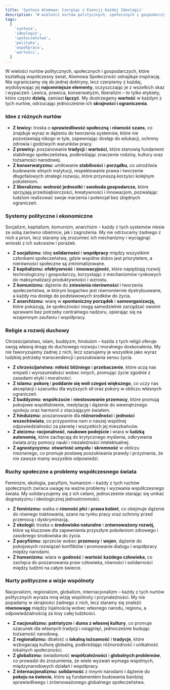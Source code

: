```yaml
---
title: 'Synteza Atomowa: Czerpiąc z Esencji Każdej Ideologii'
description: 'W wielości nurtów politycznych, społecznych i gospodarczych, które kształtują współczesny świat, Atomowa Społeczność odnajduje inspirację. Nie ograniczamy się do jednej doktryny, lecz czerpiemy z każdej, wydobywając jej najcenniejsze elementy, oczyszczając je z wszelkich skaz i wypaczeń.'
tags:
  [
    'synteza',
    'ideologie',
    'społeczeństwo',
    'polityka',
    'współpraca',
    'wartości',
  ]
---
```


W wielości nurtów politycznych, społecznych i gospodarczych, które kształtują współczesny świat, Atomowa Społeczność odnajduje inspirację. Nie ograniczamy się do jednej doktryny, lecz czerpiemy z każdej, wydobywając jej **najcenniejsze elementy**, oczyszczając je z wszelkich skaz i wypaczeń. Lewica, prawica, konserwatyzm, liberalizm – to tylko etykiety, które często **dzielą**, zamiast **łączyć**. My dostrzegamy **wartość** w każdym z tych nurtów, odrzucając jednocześnie ich **skrajności i ograniczenia**.

### Idee z różnych nurtów

- **Z lewicy:** troska o **sprawiedliwość społeczną** i **równość szans**, co znajduje wyraz w dążeniu do tworzenia systemów, które nie pozostawiają nikogo w tyle, zapewniając dostęp do edukacji, ochrony zdrowia i godziwych warunków pracy.
- **Z prawicy:** poszanowanie **tradycji** i **wartości**, które stanowią fundament stabilnego społeczeństwa, podkreślając znaczenie rodziny, kultury oraz tożsamości narodowej.
- **Z konserwatyzmu:** umiłowanie **stabilności** i **porządku**, co umożliwia budowanie silnych instytucji, respektowanie prawa i tworzenie długofalowych strategii rozwoju, które przynoszą korzyści kolejnym pokoleniom.
- **Z liberalizmu:** **wolność jednostki** i **swoboda gospodarcza**, które sprzyjają przedsiębiorczości, kreatywności i innowacjom, pozwalając ludziom realizować swoje marzenia i potencjał bez zbędnych ograniczeń.

### Systemy polityczne i ekonomiczne

Socjalizm, kapitalizm, komunizm, anarchizm – każdy z tych systemów niesie ze sobą zarówno obietnice, jak i zagrożenia. My nie odrzucamy żadnego z nich a priori, lecz staramy się zrozumieć ich mechanizmy i wyciągnąć wnioski z ich sukcesów i porażek.

- **Z socjalizmu:** ideę **solidarności** i **współpracy** między wszystkimi członkami społeczeństwa, gdzie wspólne dobro jest priorytetem, a nierówności społeczne są zminimalizowane.
- **Z kapitalizmu:** **efektywność** i **innowacyjność**, które napędzają rozwój technologiczny i gospodarczy, korzystając z mechanizmów rynkowych do maksymalizacji produktywności i wzrostu.
- **Z komunizmu:** dążenie do **zniesienia nierówności** i tworzenia społeczeństwa, w którym bogactwo jest równomiernie dystrybuowane, a każdy ma dostęp do podstawowych środków do życia.
- **Z anarchizmu:** wiarę w **spontaniczny porządek** i **samoorganizację**, które pokazują, że społeczności mogą samodzielnie zarządzać swoimi sprawami bez potrzeby centralnego nadzoru, opierając się na wzajemnym zaufaniu i współpracy.

### Religie a rozwój duchowy

Chrześcijaństwo, islam, buddyzm, hinduizm – każda z tych religii oferuje swoją własną drogę do duchowego rozwoju i moralnego doskonalenia. My nie faworyzujemy żadnej z nich, lecz szanujemy je wszystkie jako wyraz ludzkiej potrzeby transcendencji i poszukiwania sensu życia.

- **Z chrześcijaństwa:** **miłość bliźniego** i **przebaczenie**, które uczą nas empatii i wyrozumiałości wobec innych, promując życie zgodnie z zasadami etyki i moralności.
- **Z islamu:** **pokorę** i **poddanie się woli czegoś większego**, co uczy nas akceptacji i szacunku dla wyższych sił oraz pokory w obliczu własnych ograniczeń.
- **Z buddyzmu:** **współczucie** i **niestosowanie przemocy**, które promują pokojowe współistnienie, medytację i dążenie do wewnętrznego spokoju oraz harmonii z otaczającym światem.
- **Z hinduizmu:** poszanowanie dla **różnorodności** i **jedności wszechświata**, co przypomina nam o naszej wspólnej odpowiedzialności za planetę i wszystkich jej mieszkańców.
- **Z ateizmu:** **racjonalność**, **naukowe podejście** i wiara w **ludzką autonomię**, które zachęcają do krytycznego myślenia, odkrywania świata przy pomocy nauki i niezależności intelektualnej.
- **Z agnostycyzmu:** **otwartość umysłu** i **skromność** w obliczu nieznanego, co promuje postawę poszukiwania prawdy i przyznania, że nie zawsze mamy wszystkie odpowiedzi.

### Ruchy społeczne a problemy współczesnego świata

Feminizm, ekologia, pacyfizm, humanizm – każdy z tych ruchów społecznych zwraca uwagę na ważne problemy i wyzwania współczesnego świata. My solidaryzujemy się z ich celami, jednocześnie starając się unikać dogmatyzmu i ideologicznej jednostronności.

- **Z feminizmu:** walka o **równość płci** i **prawa kobiet**, co obejmuje dążenie do równego traktowania, szans na rynku pracy oraz ochrony przed przemocą i dyskryminacją.
- **Z ekologii:** troska o **środowisko naturalne** i **zrównoważony rozwój**, które są kluczowe dla zapewnienia przyszłym pokoleniom zdrowego i zasobnego środowiska do życia.
- **Z pacyfizmu:** sprzeciw wobec **przemocy** i **wojen**, dążenie do pokojowych rozwiązań konfliktów i promowanie dialogu i współpracy między narodami.
- **Z humanizmu:** wiara w **godność** i **wartość każdego człowieka**, co zachęca do poszanowania praw człowieka, równości i solidarności między ludźmi na całym świecie.

### Nurty polityczne a wizje wspólnoty

Nacjonalizm, regionalizm, globalizm, internacjonalizm – każdy z tych nurtów politycznych wyraża inną wizję wspólnoty i przynależności. My nie popadamy w skrajności żadnego z nich, lecz staramy się znaleźć **równowagę** między lojalnością wobec własnego narodu, regionu, a odpowiedzialnością za losy całej ludzkości.

- **Z nacjonalizmu:** **patriotyzm** i **duma z własnej kultury**, co promuje szacunek dla własnych tradycji i osiągnięć, jednocześnie budując tożsamość narodową.
- **Z regionalizmu:** dbałość o **lokalną tożsamość** i **tradycje**, które wzbogacają kulturę globalną, podkreślając różnorodność i unikalność lokalnych społeczności.
- **Z globalizmu:** świadomość **współzależności** i **globalnych problemów**, co prowadzi do zrozumienia, że wiele wyzwań wymaga wspólnych, międzynarodowych działań i współpracy.
- **Z internacjonalizmu:** **solidarność** z innymi narodami i dążenie do **pokoju na świecie**, które są fundamentem budowania bardziej sprawiedliwego i zrównoważonego globalnego społeczeństwa.
